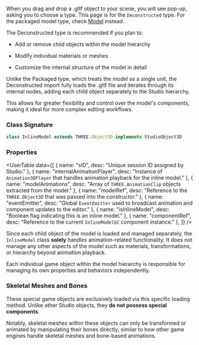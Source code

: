 
<SpecialHeader  
 title="Inline Model"  
 extendsClass="THREE.Object3D"  
 extendsClassLink="https://threejs.org/docs/#api/en/core/Object3D"  
 implementsClass="StudioObject3D"  
 implementsClassLink="/studio-docs/3d/objects/studio-object-3d"  
 usesComponent="model"  
 usesComponentLink="/studio-docs/3d/components/model-component"  
/>

When you drag and drop a .gltf object to your scene, you will see pop-up, asking you to choose a type. This page is for the `Deconstructed` type.
For the packaged model type, check [Model](model.mdx) instead.

The Deconstructed type is recommended if you plan to:

* Add or remove child objects within the model hierarchy

* Modify individual materials or meshes

* Customize the internal structure of the model in detail

Unlike the Packaged type, which treats the model as a single unit, the Deconstructed import fully loads the .gltf file and iterates through its internal nodes, 
adding each child object separately to the Studio hierarchy.

This allows for greater flexibility and control over the model's components, making it ideal for more complex editing workflows.

### Class Signature

```ts
class InlineModel extends THREE.Object3D implements StudioObject3D
````

### Properties

<UserTable data={[
{ name: "sID", desc: "Unique session ID assigned by Studio." },
{ name: "internalAnimationPlayer", desc: "Instance of `Animation3DPlayer` that handles animation playback for the inline model." },
{ name: "modelAnimations", desc: "Array of `THREE.AnimationClip` objects extracted from the model." },
{ name: "modelRef", desc: "Reference to the `THREE.Object3D` that was passed into the constructor." },
{ name: "eventEmitter", desc: "Global `EventEmitter` used to broadcast animation and component updates to the editor." },
{ name: "isInlineModel", desc: "Boolean flag indicating this is an inline model." },
{ name: "componentRef", desc: "Reference to the current `InlineModelGC` component instance." },
]} />

Since each child object of the model is loaded and managed separately, the `InlineModel` class **solely** handles animation-related functionality. 
It does not manage any other aspects of the model such as materials, transformations, or hierarchy beyond animation playback.

Each individual game object within the model hierarchy is responsible for managing its own properties and behaviors independently.

### Skeletal Meshes and Bones

These special game objects are exclusively loaded via this specific loading method. Unlike other Studio objects, they **do not possess special components**.

Notably, skeletal meshes within these objects can only be transformed or animated by manipulating their bones directly, similar to how other game engines handle skeletal meshes and bone-based animations.




